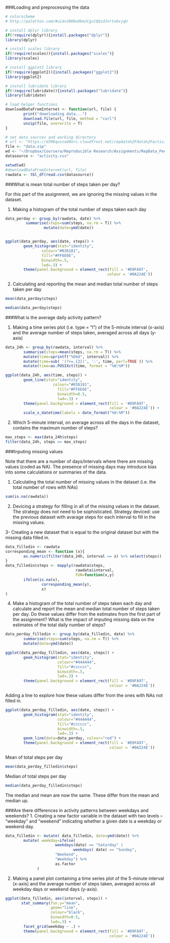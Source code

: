###Loading and preprocessing the data
```r
# colorscheme
# http://paletton.com/#uid=3000u0kmJCgcCQQidJnrtx6vjqU

# install dplyr library
if(!require(dplyr)){install.packages("dplyr")}
library(dplyr)

# install scales library
if(!require(scales)){install.packages("scales")}
library(scales)

# install ggplot2 library
if(!require(ggplot2)){install.packages("ggplot2")}
library(ggplot2)

# install lubridate library
if(!require(lubridate)){install.packages("lubridate")}
library(lubridate)

# load helper functions
downloadDataFromInternet <- function(url, file) {
        print("downloading data...")
        download.file(url, file, method = "curl")
        unzip(file, overwrite = T)
}

# set data sources and working directory
# url <- "https://d396qusza40orc.cloudfront.net/repdata%2Fdata%2Factivity.zip" 
file <- "data.zip"
wd <- "~/Dropbox/Coursera/Reproducible Research/Assignments/RepData_PeerAssessment1"
datasource <- "activity.csv"

setwd(wd)
#downloadDataFromInternet(url, file)
rawdata <- tbl_df(read.csv(datasource))

```

###What is mean total number of steps taken per day?

For this part of the assignment, we are ignoring the missing values in the dataset.

1. Making a histogram of the total number of steps taken each day
```r
data_perday <- group_by(rawdata, date) %>%
         summarise(steps=sum(steps, na.rm = T)) %>%
                 mutate(date=ymd(date))


ggplot(data_perday, aes(date, steps)) +
        geom_histogram(stat="identity", 
                colour="#038181",
                fill="#FF6E6E",
                binwidth=.5, 
                lwd=.3) + 
        theme(panel.background = element_rect(fill = '#D9FA97', 
                                             colour = '#0A224E'))
```

2. Calculating and reporting the mean and median total number of steps taken per day

```r
mean(data_perday$steps)
```


```r
median(data_perday$steps)
```

###What is the average daily activity pattern?

1. Making a time series plot (i.e. type = "l") of the 5-minute interval (x-axis) and the average number of steps taken, averaged across all days (y-axis)


```r
data_24h <- group_by(rawdata, interval) %>%
        summarise(steps=mean(steps, na.rm = T)) %>%
        mutate(time=sprintf("%04d", interval)) %>%
        mutate(time=sub( '(?<=.{2})', ':', time, perl=TRUE )) %>%
        mutate(time=as.POSIXct(time, format = "%H:%M"))

ggplot(data_24h, aes(time, steps)) +
        geom_line(stat="identity", 
                     colour="#038181",
                       fill="#FF6E6E",
                       binwidth=0.5, 
                       lwd=.3) + 
        theme(panel.background = element_rect(fill = '#D9FA97', 
                                              colour = '#0A224E')) +
        scale_x_datetime(labels = date_format("%H:%M"))
```
        
2. Which 5-minute interval, on average across all the days in the dataset, contains the maximum number of steps?
```r
max_steps <- max(data_24h$steps)
filter(data_24h, steps == max_steps)

```


###Inputing missing values

Note that there are a number of days/intervals where there are missing values (coded as NA). The presence of missing days may introduce bias into some calculations or summaries of the data.

1. Calculating the total number of missing values in the dataset (i.e. the total number of rows with NAs)

```r
sum(is.na(rawdata))
```
2. Devicing a strategy for filling in all of the missing values in the dataset. The strategy does not need to be sophisticated.
Strategy deviced: use the previous dataset with avarage steps for each interval to fill in the missing values.

3- Creating a new dataset that is equal to the original dataset but with the missing data filled in.
```r
data_filledin <- rawdata
corresponding_mean <- function (x){
        as.numeric(filter(data_24h, interval == x) %>% select(steps))
}
data_filledin$steps <- mapply(rawdata$steps, 
                               rawdata$interval, 
                               FUN=function(x,y)
        ifelse(is.na(x), 
                corresponding_mean(y),
                x)
)

```

4. Make a histogram of the total number of steps taken each day and calculate and report the mean and median total number of steps taken per day. Do these values differ from the estimates from the first part of the assignment? 
What is the impact of imputing missing data on the estimates of the total daily number of steps?

```r
data_perday_filledin <- group_by(data_filledin, date) %>%
        summarise(steps=sum(steps, na.rm = T)) %>%
        mutate(date=ymd(date))

ggplot(data_perday_filledin, aes(date, steps)) +
        geom_histogram(stat="identity", 
                       colour="#444444",
                       fill="#cccccc",
                       binwidth=.5, 
                       lwd=.3) + 
        theme(panel.background = element_rect(fill = '#D9FA97', 
                                              colour = '#0A224E'))
```

Adding a line to explore how these values differ from the ones with NAs not filled in.
```r
ggplot(data_perday_filledin, aes(date, steps)) +
        geom_histogram(stat="identity", 
                       colour="#444444",
                       fill="#cccccc",
                       binwidth=.5, 
                       lwd=.3) + 
        geom_line(data=data_perday, colour="red") +
        theme(panel.background = element_rect(fill = '#D9FA97', 
                                              colour = '#0A224E'))
```                                              

Mean of total steps per day
```r
mean(data_perday_filledin$steps)
```
Median of total steps per day
```r
median(data_perday_filledin$steps)
```
The median and mean are now the same. These differ from the mean and median  up.

###Are there differences in activity patterns between weekdays and weekends?
1. Creating a new factor variable in the dataset with two levels – “weekday” and “weekend” indicating whether a given date is a weekday or weekend day.

```r
data_filledin <- mutate( data_filledin, date=ymd(date)) %>%
        mutate( weekday=ifelse(
                      weekdays(date) == "Saturday" | 
                              weekdays( date) == "Sunday",
                      "Weekend",
                      "Weekday") %>%
                      as.factor
              )
```
2. Making a panel plot containing a time series plot of the 5-minute interval (x-axis) and the average number of steps taken, averaged across all weekday days or weekend days (y-axis).
```r
ggplot(data_filledin, aes(interval, steps)) +
       stat_summary(fun.y="mean", 
                    geom="line",
                    colour="black",
                    binwidth=0.5, 
                    lwd=.3) +
        facet_grid(weekday ~ .) + 
        theme(panel.background = element_rect(fill = '#D9FA97', 
                                              colour = '#0A224E'))
```